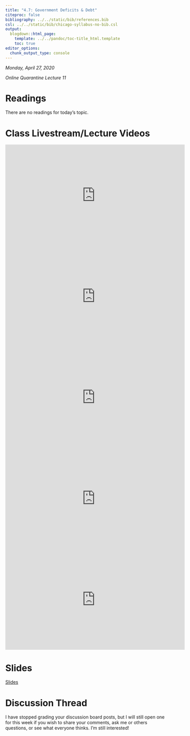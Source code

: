 ```yaml
---
title: "4.7: Government Deficits & Debt"
citeproc: false
bibliography: ../../static/bib/references.bib
csl: ../../static/bib/chicago-syllabus-no-bib.csl
output:
  blogdown::html_page:
    template: ../../pandoc/toc-title_html.template
    toc: true
editor_options: 
  chunk_output_type: console
---
```


*Monday, April 27, 2020*

*Online Quarantine Lecture 11*

# Readings
There are no readings for today's topic.

# Class Livestream/Lecture Videos

<iframe width="560" height="315" src="https://www.youtube.com/embed/DD6E_U7RvAE" frameborder="0" allow="accelerometer; autoplay; encrypted-media; gyroscope; picture-in-picture" allowfullscreen></iframe>

<iframe width="560" height="315" src="https://www.youtube.com/embed/vgiT0f0Buh0" frameborder="0" allow="accelerometer; autoplay; encrypted-media; gyroscope; picture-in-picture" allowfullscreen></iframe>

<iframe width="560" height="315" src="https://www.youtube.com/embed/g5uBIa9drpU" frameborder="0" allow="accelerometer; autoplay; encrypted-media; gyroscope; picture-in-picture" allowfullscreen></iframe>

<iframe width="560" height="315" src="https://www.youtube.com/embed/LP9fyEIS0CE" frameborder="0" allow="accelerometer; autoplay; encrypted-media; gyroscope; picture-in-picture" allowfullscreen></iframe>

<iframe width="560" height="315" src="https://www.youtube.com/embed/36A4NELx4gw" frameborder="0" allow="accelerometer; autoplay; encrypted-media; gyroscope; picture-in-picture" allowfullscreen></iframe>

# Slides

[<i class="fas fa-chalkboard-teacher"></i> Slides](/slides/4.7-slides)

# Discussion Thread

I have stopped grading your discussion board posts, but I will still open one for this week if you wish to share your comments, ask me or others questions, or see what everyone thinks. I'm still interested!